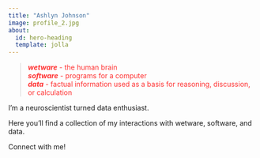 ```yaml
---
title: "Ashlyn Johnson"
image: profile_2.jpg
about: 
  id: hero-heading
  template: jolla
---
```


> <p style="color: #FF3131">
> ***wetware*** - the human brain\
> ***software*** - programs for a computer\
> ***data*** - factual information used as a basis for reasoning, discussion, or calculation\
></p>

::: {#hero-heading}
I'm a neuroscientist turned data enthusiast.

Here you'll find a collection of my interactions with wetware, software, and data.

Connect with me!
:::
